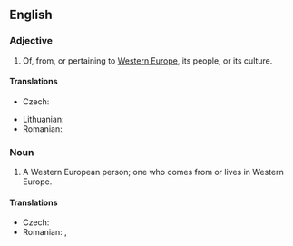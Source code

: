 ==English==

===Adjective===
{{en-adj|pos=[[Western]] [[European]]|-}}

# Of, from, or pertaining to [[Western Europe]], its people, or its culture.

====Translations====
{{trans-top|Western European}}
* Czech: {{t-|cs|západoevropský}}
{{trans-mid}}
* Lithuanian: {{t|lt|Vakarų Europietis}}
* Romanian: {{t|ro|vest-european}}
{{trans-bottom}}

===Noun===
{{en-noun|sg=[[Western]] [[European]]}}

# A Western European person; one who comes from or lives in Western Europe.

====Translations====
{{trans-top|Western European person}}
* Czech: {{t-|cs|Západoevropan|m}}
* Romanian: {{t|ro|vest-european|m}}, {{t|ro|vest-europeană|f}}
{{trans-mid}}
{{trans-bottom}}